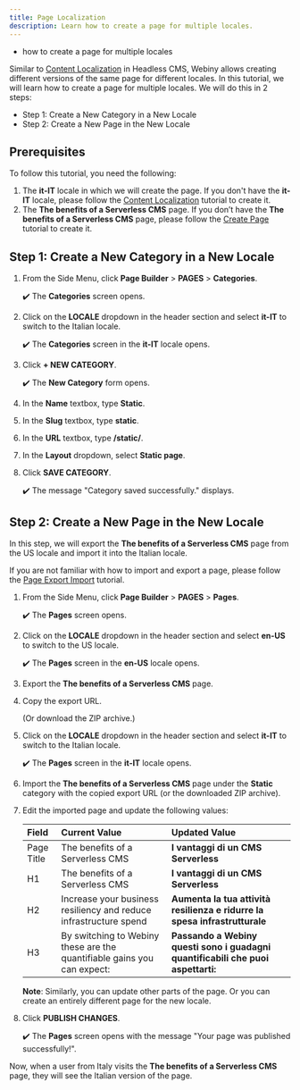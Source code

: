 ```yaml
---
title: Page Localization
description: Learn how to create a page for multiple locales.
---
```



<Alert type="success" title="WHAT YOU'LL LEARN">

- how to create a page for multiple locales

</Alert>

Similar to [Content Localization](../link) in Headless CMS, Webiny allows creating different versions of the same page for different locales. In this tutorial, we will learn how to create a page for multiple locales. We will do this in 2 steps:

- Step 1: Create a New Category in a New Locale
- Step 2: Create a New Page in the New Locale


## Prerequisites

To follow this tutorial, you need the following:

1. The **it-IT** locale in which we will create the page. If you don't have the **it-IT** locale, please follow the [Content Localization](../link) tutorial to create it.
2. The **The benefits of a Serverless CMS** page. If you don’t have the **The benefits of a Serverless CMS** page, please follow the [Create Page](../essentials/create-page) tutorial to create it.


## Step 1: Create a New Category in a New Locale

1. From the Side Menu, click **Page Builder** > **PAGES** > **Categories**.

    ✔️ The **Categories** screen opens.

2. Click on the **LOCALE** dropdown in the header section and select **it-IT** to switch to the Italian locale.

    ✔️ The **Categories** screen in the **it-IT** locale opens.

3. Click **+ NEW CATEGORY**.

    ✔️ The **New Category** form opens.

4. In the **Name** textbox, type **Static**.

5. In the **Slug** textbox, type **static**.

6. In the **URL** textbox, type **/static/**.

7. In the **Layout** dropdown, select **Static page**.

8. Click **SAVE CATEGORY**.

    ✔️ The message "Category saved successfully." displays.


## Step 2: Create a New Page in the New Locale

In this step, we will export the **The benefits of a Serverless CMS** page from the US locale and import it into the Italian locale.

If you are not familiar with how to import and export a page, please follow the [Page Export Import](../essentials/page-export-import) tutorial.

1. From the Side Menu, click **Page Builder** > **PAGES** > **Pages**.

    ✔️ The **Pages** screen opens.

2. Click on the **LOCALE** dropdown in the header section and select **en-US** to switch to the US locale.

    ✔️ The **Pages** screen in the **en-US** locale opens.

3. Export the **The benefits of a Serverless CMS** page.

4. Copy the export URL.
    
    (Or download the ZIP archive.)

5. Click on the **LOCALE** dropdown in the header section and select **it-IT** to switch to the Italian locale.

    ✔️ The **Pages** screen in the **it-IT** locale opens.

6. Import the **The benefits of a Serverless CMS** page under the **Static** category with the copied export URL (or the downloaded ZIP archive).

7. Edit the imported page and update the following values:

    | Field         | Current Value                                                           | Updated Value                                                                    |
    | :-------      | :----------------------------------------------                         | :--------------------------                                                      |
    | Page Title    | The benefits of a Serverless CMS                                        | **I vantaggi di un CMS Serverless**                                              |
    | H1            | The benefits of a Serverless CMS                                        | **I vantaggi di un CMS Serverless**                                              |
    | H2            | Increase your business resiliency and reduce infrastructure spend       | **Aumenta la tua attività resilienza e ridurre la spesa infrastrutturale**       |
    | H3            | By switching to Webiny these are the quantifiable gains you can expect: | **Passando a Webiny questi sono i guadagni quantificabili che puoi aspettarti:** |

    **Note**: Similarly, you can update other parts of the page. Or you can create an entirely different page for the new locale.

8. Click **PUBLISH CHANGES**.

    ✔️ The **Pages** screen opens with the message "Your page was published successfully!".

Now, when a user from Italy visits the **The benefits of a Serverless CMS** page, they will see the Italian version of the page.